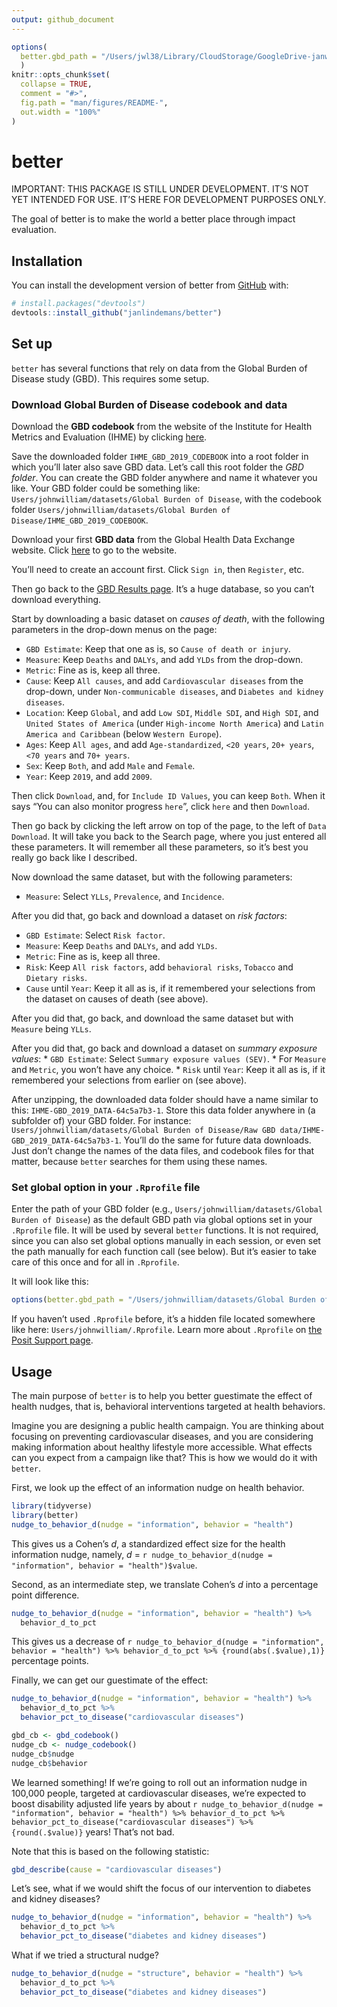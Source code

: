 ```yaml
---
output: github_document
---
```


<!-- Edit this to prevent git error: 9827634 -->
<!-- README.md is generated from README.Rmd. Please edit that file -->

```r
options(
  better.gbd_path = "/Users/jwl38/Library/CloudStorage/GoogleDrive-janwillem.lindemans@gmail.com/My\ Drive/Offline\ Drive/R\ -\ Offline\ Drive/R\ packages\ JW/better/ignore/Global\ Burden\ of\ Disease\ Study\ Data"
  )
knitr::opts_chunk$set(
  collapse = TRUE,
  comment = "#>",
  fig.path = "man/figures/README-",
  out.width = "100%"
)
```

# better

<!-- badges: start -->
<!-- badges: end -->

IMPORTANT: THIS PACKAGE IS STILL UNDER DEVELOPMENT. IT'S NOT YET INTENDED FOR USE. IT'S HERE FOR DEVELOPMENT PURPOSES ONLY.

The goal of better is to make the world a better place through impact evaluation.

## Installation

You can install the development version of better from [GitHub](https://github.com/) with:

``` r
# install.packages("devtools")
devtools::install_github("janlindemans/better")
```

## Set up

<!-- COPY from better vignette: edit original there -->

`better` has several functions that rely on data from the Global Burden of Disease study (GBD). This requires some setup.

### Download Global Burden of Disease codebook and data

Download the **GBD codebook** from the website of the Institute for Health Metrics and Evaluation (IHME) by clicking [here](
https://www.healthdata.org/sites/default/files/files/Data_viz/GBD_2019_Data_Tools_Guide.zip). 

Save the downloaded folder `IHME_GBD_2019_CODEBOOK` into a root folder in which you'll later also save GBD data. Let's call this root folder the *GBD folder*. You can create the GBD folder anywhere and name it whatever you like. Your GBD folder could be something like: `Users/johnwilliam/datasets/Global Burden of Disease`, with the codebook folder `Users/johnwilliam/datasets/Global Burden of Disease/IHME_GBD_2019_CODEBOOK`.

Download your first **GBD data** from the Global Health Data Exchange website. Click [here](https://vizhub.healthdata.org/gbd-results/) to go to the website. 

You'll need to create an account first. Click `Sign in`, then `Register`, etc.  

Then go back to the [GBD Results page](https://vizhub.healthdata.org/gbd-results/). It's a huge database, so you can't download everything. 

Start by downloading a basic dataset on *causes of death*, with the following parameters in the drop-down menus on the page:

* `GBD Estimate`: Keep that one as is, so `Cause of death or injury`.
* `Measure`: Keep `Deaths` and `DALYs`, and add `YLDs` from the drop-down.
* `Metric`: Fine as is, keep all three.
* `Cause`: Keep `All causes`, and add `Cardiovascular diseases` from the drop-down, under `Non-communicable diseases`, and `Diabetes and kidney diseases`.
* `Location`: Keep `Global`, and add `Low SDI`, `Middle SDI`, and `High SDI`, and `United States of America` (under `High-income North America`) and `Latin America and Caribbean` (below `Western Europe`).
* `Ages`: Keep `All ages`, and add `Age-standardized`, `<20 years`, `20+ years`, `<70 years` and `70+ years`.
* `Sex`: Keep `Both`, and add `Male` and `Female`.
* `Year`: Keep `2019`, and add `2009`.

Then click `Download`, and, for `Include ID Values`, you can keep `Both`. When it says "You can also monitor progress `here`", click `here` and then `Download`. 

Then go back by clicking the left arrow on top of the page, to the left of `Data Download`. It will take you back to the Search page, where you just entered all these parameters. It will remember all these parameters, so it's best you really go back like I described. 

Now download the same dataset, but with the following parameters:

* `Measure`: Select `YLLs`, `Prevalence`, and `Incidence`.

After you did that, go back and download a dataset on *risk factors*:

* `GBD Estimate`: Select `Risk factor`. 
* `Measure`: Keep `Deaths` and `DALYs`, and add `YLDs`. 
* `Metric`: Fine as is, keep all three.
* `Risk`: Keep `All risk factors`, add `behavioral risks`, `Tobacco` and `Dietary risks`.
* `Cause` until `Year`: Keep it all as is, if it remembered your selections from the dataset on causes of death (see above).

After you did that, go back, and download the same dataset but with `Measure` being `YLLs`.

After you did that, go back and download a dataset on *summary exposure values*:
* `GBD Estimate`: Select `Summary exposure values (SEV)`.
* For `Measure` and `Metric`, you won't have any choice.
* `Risk` until `Year`: Keep it all as is, if it remembered your selections from earlier on (see above).

After unzipping, the downloaded data folder should have a name similar to this: `IHME-GBD_2019_DATA-64c5a7b3-1`. Store this data folder anywhere in (a subfolder of) your GBD folder. For instance: `Users/johnwilliam/datasets/Global Burden of Disease/Raw GBD data/IHME-GBD_2019_DATA-64c5a7b3-1`. You'll do the same for future data downloads. Just don't change the names of the data files, and codebook files for that matter, because `better` searches for them using these names.

### Set global option in your `.Rprofile` file

Enter the path of your GBD folder (e.g., `Users/johnwilliam/datasets/Global Burden of Disease`) as the default GBD path via global options set in your `.Rprofile` file. It will be used by several `better` functions. It is not required, since you can also set global options manually in each session, or even set the path manually for each function call (see below). But it's easier to take care of this once and for all in `.Rprofile`. 

It will look like this:

```r
options(better.gbd_path = "/Users/johnwilliam/datasets/Global Burden of Disease")
```

If you haven't used `.Rprofile` before, it's a hidden file located somewhere like here: `Users/johnwilliam/.Rprofile`. Learn more about `.Rprofile` on [the Posit Support page](https://support.posit.co/hc/en-us/articles/360047157094-Managing-R-with-Rprofile-Renviron-Rprofile-site-Renviron-site-rsession-conf-and-repos-conf).

## Usage

<!-- COPY from better vignette: edit original there -->

The main purpose of `better` is to help you better guestimate the effect of health nudges, that is, behavioral interventions targeted at health behaviors. 

Imagine you are designing a public health campaign. You are thinking about focusing on preventing cardiovascular diseases, and you are considering making information about healthy lifestyle more accessible. What effects can you expect from a campaign like that? This is how we would do it with `better`.

First, we look up the effect of an information nudge on health behavior.

```r
library(tidyverse)
library(better)
nudge_to_behavior_d(nudge = "information", behavior = "health") 
```


This gives us a Cohen's *d*, a standardized effect size for the health information nudge, namely, *d* = `r nudge_to_behavior_d(nudge = "information", behavior = "health")$value`.

Second, as an intermediate step, we translate Cohen's *d* into a percentage point difference.

```r
nudge_to_behavior_d(nudge = "information", behavior = "health") %>%
  behavior_d_to_pct
```

This gives us a decrease of `r nudge_to_behavior_d(nudge = "information", behavior = "health") %>% behavior_d_to_pct %>% {round(abs(.$value),1)}` percentage points.

Finally, we can get our guestimate of the effect:

```r
nudge_to_behavior_d(nudge = "information", behavior = "health") %>%
  behavior_d_to_pct %>%
  behavior_pct_to_disease("cardiovascular diseases")
```

```r
gbd_cb <- gbd_codebook()
nudge_cb <- nudge_codebook()
nudge_cb$nudge
nudge_cb$behavior
```

We learned something! If we're going to roll out an information nudge in 100,000 people, targeted at cardiovascular diseases, we're expected to boost disability adjusted life years by about `r nudge_to_behavior_d(nudge = "information", behavior = "health") %>% behavior_d_to_pct %>% behavior_pct_to_disease("cardiovascular diseases") %>% {round(.$value)}` years! That's not bad. 

Note that this is based on the following statistic:

```r
gbd_describe(cause = "cardiovascular diseases")
```

Let's see, what if we would shift the focus of our intervention to diabetes and kidney diseases?

```r
nudge_to_behavior_d(nudge = "information", behavior = "health") %>%
  behavior_d_to_pct %>%
  behavior_pct_to_disease("diabetes and kidney diseases")
```

What if we tried a structural nudge?

```r
nudge_to_behavior_d(nudge = "structure", behavior = "health") %>%
  behavior_d_to_pct %>%
  behavior_pct_to_disease("diabetes and kidney diseases")
```
